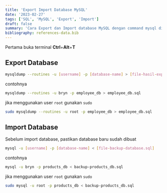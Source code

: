 ```yaml
---
title: 'Export Import Database MySQL'
date: '2023-02-27'
tags: ['SQL', 'MySQL', 'Export', 'Import']
draft: false
summary: 'Cara Export dan Import database MySQL dengan command mysql di terminal'
bibliography: references-data.bib
---
```


Pertama buka terminal **Ctrl**+**Alt**+**T**

## Export Database

```bash
mysqldump --routines -u [username] -p [database-name] > [file-hasil-export.sql]
```

contohnya

```bash
mysqldump --routines -u bryn -p employee_db > employee_db.sql
```

jika menggunakan user `root` gunakan `sudo`

```bash
sudo mysqldump --routines -u root -p employee_db > employee_db.sql
```

## Import Database

Sebelum import database, pastikan database baru sudah dibuat

```bash
mysql -u [username] -p [database-name] < [file-backup-database.sql]
```

contohnya

```bash
mysql -u bryn -p products_db < backup-products_db.sql
```

jika menggunakan user `root` gunakan `sudo`

```bash
sudo mysql -u root -p products_db < backup-products_db.sql
```
